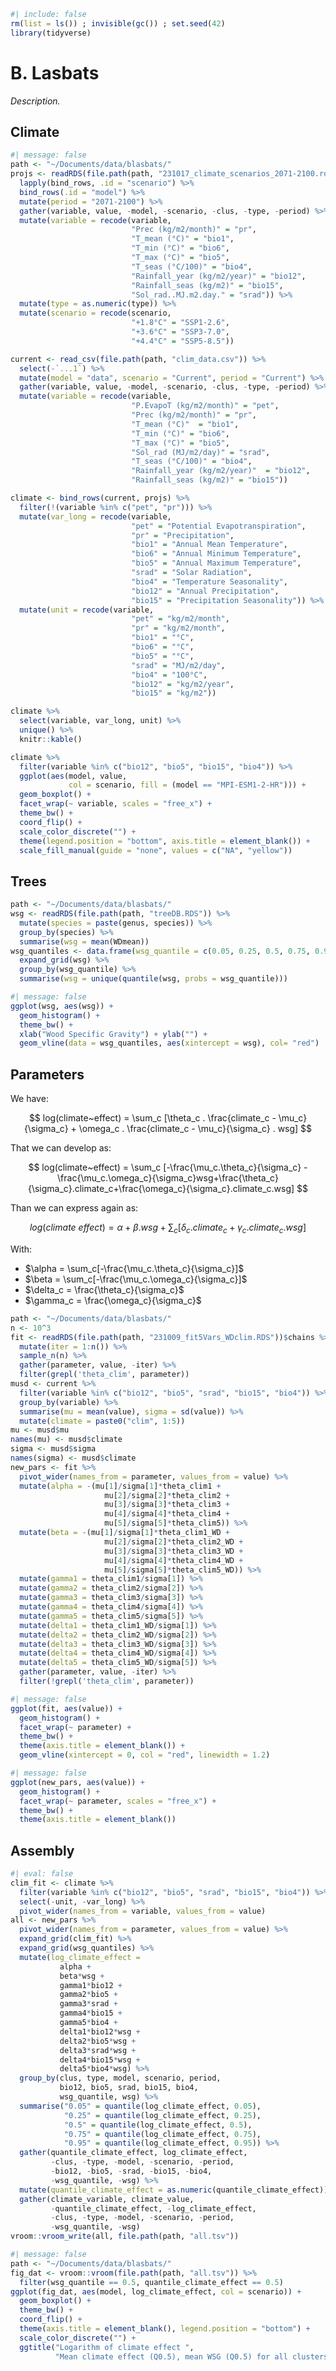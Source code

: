 ```r
#| include: false
rm(list = ls()) ; invisible(gc()) ; set.seed(42)
library(tidyverse)
```

# B. Lasbats {.unnumbered}

*Description.*

## Climate

```r
#| message: false
path <- "~/Documents/data/blasbats/"
projs <- readRDS(file.path(path, "231017_climate_scenarios_2071-2100.rds")) %>% 
  lapply(bind_rows, .id = "scenario") %>% 
  bind_rows(.id = "model") %>% 
  mutate(period = "2071-2100") %>% 
  gather(variable, value, -model, -scenario, -clus, -type, -period) %>% 
  mutate(variable = recode(variable,
                           "Prec (kg/m2/month)" = "pr",
                           "T_mean (°C)" = "bio1",
                           "T_min (°C)" = "bio6",       
                           "T_max (°C)" = "bio5",
                           "T_seas (°C/100)" = "bio4",
                           "Rainfall_year (kg/m2/year)" = "bio12",
                           "Rainfall_seas (kg/m2)" = "bio15",
                           "Sol_rad..MJ.m2.day." = "srad")) %>% 
  mutate(type = as.numeric(type)) %>% 
  mutate(scenario = recode(scenario,
                           "+1.8°C" = "SSP1-2.6",
                           "+3.6°C" = "SSP3-7.0",
                           "+4.4°C" = "SSP5-8.5"))

current <- read_csv(file.path(path, "clim_data.csv")) %>% 
  select(-`...1`) %>% 
  mutate(model = "data", scenario = "Current", period = "Current") %>% 
  gather(variable, value, -model, -scenario, -clus, -type, -period) %>% 
  mutate(variable = recode(variable,
                           "P.EvapoT (kg/m2/month)" = "pet",
                           "Prec (kg/m2/month)" = "pr",   
                           "T_mean (°C)"  = "bio1",             
                           "T_min (°C)" = "bio6",            
                           "T_max (°C)" = "bio5",
                           "Sol_rad (MJ/m2/day)" = "srad",       
                           "T_seas (°C/100)" = "bio4",          
                           "Rainfall_year (kg/m2/year)"  = "bio12",
                           "Rainfall_seas (kg/m2)" = "bio15"))

climate <- bind_rows(current, projs) %>% 
  filter(!(variable %in% c("pet", "pr"))) %>% 
  mutate(var_long = recode(variable,
                           "pet" = "Potential Evapotranspiration",
                           "pr" = "Precipitation", 
                           "bio1" = "Annual Mean Temperature",
                           "bio6" = "Annual Minimum Temperature",
                           "bio5" = "Annual Maximum Temperature",
                           "srad" = "Solar Radiation",  
                           "bio4" = "Temperature Seasonality",  
                           "bio12" = "Annual Precipitation",
                           "bio15" = "Precipitation Seasonality")) %>% 
  mutate(unit = recode(variable,
                           "pet" = "kg/m2/month",
                           "pr" = "kg/m2/month", 
                           "bio1" = "°C",
                           "bio6" = "°C",
                           "bio5" = "°C",
                           "srad" = "MJ/m2/day",  
                           "bio4" = "100°C",  
                           "bio12" = "kg/m2/year",
                           "bio15" = "kg/m2"))
```

```r
climate %>% 
  select(variable, var_long, unit) %>% 
  unique() %>% 
  knitr::kable()
```

```r
climate %>% 
  filter(variable %in% c("bio12", "bio5", "bio15", "bio4")) %>% 
  ggplot(aes(model, value, 
             col = scenario, fill = (model == "MPI-ESM1-2-HR"))) +
  geom_boxplot() +
  facet_wrap(~ variable, scales = "free_x") +
  theme_bw() +
  coord_flip() +
  scale_color_discrete("") +
  theme(legend.position = "bottom", axis.title = element_blank()) +
  scale_fill_manual(guide = "none", values = c("NA", "yellow"))
```

## Trees

```r
path <- "~/Documents/data/blasbats/"
wsg <- readRDS(file.path(path, "treeDB.RDS")) %>% 
  mutate(species = paste(genus, species)) %>% 
  group_by(species) %>% 
  summarise(wsg = mean(WDmean))
wsg_quantiles <- data.frame(wsg_quantile = c(0.05, 0.25, 0.5, 0.75, 0.95)) %>% 
  expand_grid(wsg) %>% 
  group_by(wsg_quantile) %>% 
  summarise(wsg = unique(quantile(wsg, probs = wsg_quantile)))
```

```r
#| message: false
ggplot(wsg, aes(wsg)) +
  geom_histogram() +
  theme_bw() +
  xlab("Wood Specific Gravity") + ylab("") +
  geom_vline(data = wsg_quantiles, aes(xintercept = wsg), col= "red")
```

## Parameters

We have:

$$
log(climate~effect) = \sum_c [\theta_c . \frac{climate_c - \mu_c}{\sigma_c} + \omega_c . \frac{climate_c - \mu_c}{\sigma_c} . wsg]
$$

That we can develop as:

$$
log(climate~effect) = \sum_c [-\frac{\mu_c.\theta_c}{\sigma_c} -\frac{\mu_c.\omega_c}{\sigma_c}wsg+\frac{\theta_c}{\sigma_c}.climate_c+\frac{\omega_c}{\sigma_c}.climate_c.wsg]
$$

Than we can express again as:

$$
log(climate~effect) = \alpha+\beta.wsg+\sum_c [\delta_c . climate_c+\gamma_c.climate_c.wsg]
$$

With:

-   $\alpha = \sum_c[-\frac{\mu_c.\theta_c}{\sigma_c}]$
-   $\beta = \sum_c[-\frac{\mu_c.\omega_c}{\sigma_c}]$
-   $\delta_c = \frac{\theta_c}{\sigma_c}$
-   $\gamma_c = \frac{\omega_c}{\sigma_c}$

```r
path <- "~/Documents/data/blasbats/"
n <- 10^3
fit <- readRDS(file.path(path, "231009_fit5Vars_WDclim.RDS"))$chains %>% 
  mutate(iter = 1:n()) %>% 
  sample_n(n) %>% 
  gather(parameter, value, -iter) %>% 
  filter(grepl('theta_clim', parameter))
musd <- current %>% 
  filter(variable %in% c("bio12", "bio5", "srad", "bio15", "bio4")) %>% 
  group_by(variable) %>% 
  summarise(mu = mean(value), sigma = sd(value)) %>% 
  mutate(climate = paste0("clim", 1:5))
mu <- musd$mu
names(mu) <- musd$climate
sigma <- musd$sigma
names(sigma) <- musd$climate
new_pars <- fit %>% 
  pivot_wider(names_from = parameter, values_from = value) %>% 
  mutate(alpha = -(mu[1]/sigma[1]*theta_clim1 +
                     mu[2]/sigma[2]*theta_clim2 +
                     mu[3]/sigma[3]*theta_clim3 +
                     mu[4]/sigma[4]*theta_clim4 +
                     mu[5]/sigma[5]*theta_clim5)) %>% 
  mutate(beta = -(mu[1]/sigma[1]*theta_clim1_WD +
                     mu[2]/sigma[2]*theta_clim2_WD +
                     mu[3]/sigma[3]*theta_clim3_WD +
                     mu[4]/sigma[4]*theta_clim4_WD +
                     mu[5]/sigma[5]*theta_clim5_WD)) %>% 
  mutate(gamma1 = theta_clim1/sigma[1]) %>% 
  mutate(gamma2 = theta_clim2/sigma[2]) %>% 
  mutate(gamma3 = theta_clim3/sigma[3]) %>% 
  mutate(gamma4 = theta_clim4/sigma[4]) %>% 
  mutate(gamma5 = theta_clim5/sigma[5]) %>% 
  mutate(delta1 = theta_clim1_WD/sigma[1]) %>% 
  mutate(delta2 = theta_clim2_WD/sigma[2]) %>% 
  mutate(delta3 = theta_clim3_WD/sigma[3]) %>% 
  mutate(delta4 = theta_clim4_WD/sigma[4]) %>% 
  mutate(delta5 = theta_clim5_WD/sigma[5]) %>% 
  gather(parameter, value, -iter) %>% 
  filter(!grepl('theta_clim', parameter))
```

```r
#| message: false
ggplot(fit, aes(value)) +
  geom_histogram() +
  facet_wrap(~ parameter) +
  theme_bw() +
  theme(axis.title = element_blank()) +
  geom_vline(xintercept = 0, col = "red", linewidth = 1.2)
```

```r
#| message: false
ggplot(new_pars, aes(value)) +
  geom_histogram() +
  facet_wrap(~ parameter, scales = "free_x") +
  theme_bw() +
  theme(axis.title = element_blank())
```

## Assembly

```r
#| eval: false
clim_fit <- climate %>% 
  filter(variable %in% c("bio12", "bio5", "srad", "bio15", "bio4")) %>% 
  select(-unit, -var_long) %>% 
  pivot_wider(names_from = variable, values_from = value)
all <- new_pars %>% 
  pivot_wider(names_from = parameter, values_from = value) %>% 
  expand_grid(clim_fit) %>% 
  expand_grid(wsg_quantiles) %>% 
  mutate(log_climate_effect = 
           alpha + 
           beta*wsg +
           gamma1*bio12 +
           gamma2*bio5 +
           gamma3*srad +
           gamma4*bio15 +
           gamma5*bio4 +
           delta1*bio12*wsg +
           delta2*bio5*wsg +
           delta3*srad*wsg +
           delta4*bio15*wsg +
           delta5*bio4*wsg) %>% 
  group_by(clus, type, model, scenario, period, 
           bio12, bio5, srad, bio15, bio4,
           wsg_quantile, wsg) %>% 
  summarise("0.05" = quantile(log_climate_effect, 0.05),
            "0.25" = quantile(log_climate_effect, 0.25),
            "0.5" = quantile(log_climate_effect, 0.5),
            "0.75" = quantile(log_climate_effect, 0.75),
            "0.95" = quantile(log_climate_effect, 0.95)) %>% 
  gather(quantile_climate_effect, log_climate_effect,
         -clus, -type, -model, -scenario, -period, 
         -bio12, -bio5, -srad, -bio15, -bio4,
         -wsg_quantile, -wsg) %>% 
  mutate(quantile_climate_effect = as.numeric(quantile_climate_effect)) %>% 
  gather(climate_variable, climate_value,
         -quantile_climate_effect, -log_climate_effect,
         -clus, -type, -model, -scenario, -period, 
         -wsg_quantile, -wsg)
vroom::vroom_write(all, file.path(path, "all.tsv"))
```

```r
#| message: false
path <- "~/Documents/data/blasbats/"
fig_dat <- vroom::vroom(file.path(path, "all.tsv")) %>% 
  filter(wsg_quantile == 0.5, quantile_climate_effect == 0.5)
ggplot(fig_dat, aes(model, log_climate_effect, col = scenario)) +
  geom_boxplot() +
  theme_bw() +
  coord_flip() +
  theme(axis.title = element_blank(), legend.position = "bottom") +
  scale_color_discrete("") +
  ggtitle("Logarithm of climate effect ", 
          "Mean climate effect (Q0.5), mean WSG (Q0.5) for all clusters")
```
